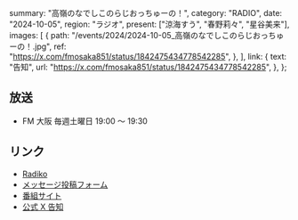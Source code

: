   summary: "高嶺のなでしこのらじおっちゅーの！",
  category: "RADIO",
  date: "2024-10-05",
  region: "ラジオ",
  present: ["涼海すう", "春野莉々", "星谷美来"],
  images: [
    {
      path: "/events/2024/2024-10-05_高嶺のなでしこのらじおっちゅーの！.jpg",
      ref: "https://x.com/fmosaka851/status/1842475434778542285",
    },
  ],
  link: {
    text: "告知",
    url: "https://x.com/fmosaka851/status/1842475434778542285",
  },
};

## 放送

- FM 大阪 毎週土曜日 19:00 〜 19:30

## リンク

- [Radiko](https://radiko.jp/share/?sid=FMO&t=20241005190000)
- [メッセージ投稿フォーム](https://fmosaka.futureartist.net/enquete/354047)
- [番組サイト](https://www.fmosaka.net/_ct/17722199)
- [公式 X 告知](https://x.com/takanenofficial/status/1836979149044600863)
